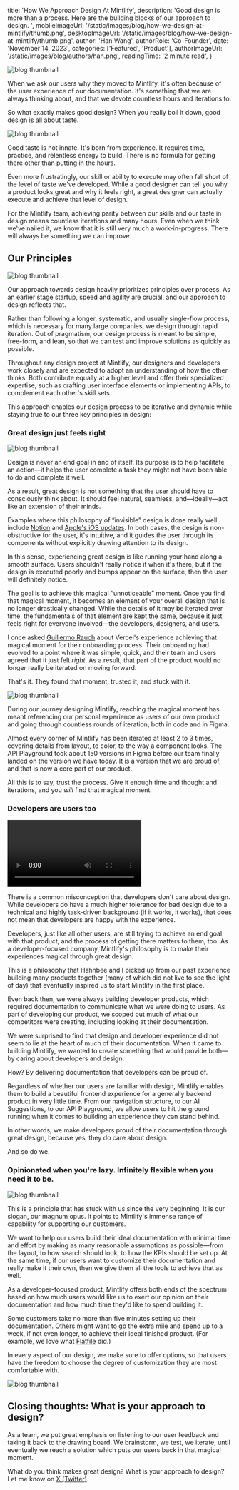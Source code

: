 
  title: 'How We Approach Design At Mintlify',
  description:
    'Good design is more than a process. Here are the building blocks of our approach to design. ',
  mobileImageUrl: '/static/images/blog/how-we-design-at-mintlify/thumb.png',
  desktopImageUrl: '/static/images/blog/how-we-design-at-mintlify/thumb.png',
  author: 'Han Wang',
  authorRole: 'Co-Founder',
  date: 'November 14, 2023',
  categories: ['Featured', 'Product'],
  authorImageUrl: '/static/images/blog/authors/han.png',
  readingTime: '2 minute read',
}


<img
  src="/static/images/blog/how-we-design-at-mintlify/01-design.png"
  alt="blog thumbnail"
  className="w-full rounded-md"
/>

When we ask our users why they moved to Mintlify, it's often because of the user experience of our documentation. It's something that we are always thinking about, and that we devote countless hours and iterations to.

So what exactly makes good design? When you really boil it down, good design is all about taste. 

<img
  src="https://media.giphy.com/media/3q3QK6KyDVUBzih7hB/giphy.gif"
  alt="blog thumbnail"
  className="w-full rounded-md"
/>


Good taste is not innate. It's born from experience. It requires time, practice, and relentless energy to build. There is no formula for getting there other than putting in the hours. 

Even more frustratingly, our skill or ability to execute may often fall short of the level of taste we've developed. While a good designer can tell you why a product looks great and why it feels right, a great designer can actually execute and achieve that level of design. 

For the Mintlify team, achieving parity between our skills and our taste in design means countless iterations and many hours. Even when we think we've nailed it, we know that it is still very much a work-in-progress. There will always be something we can improve.

## Our Principles

<img
  src="/static/images/blog/how-we-design-at-mintlify/figma.png"
  alt="blog thumbnail"
  className="w-full rounded-md"
/>

Our approach towards design heavily prioritizes principles over process. As an earlier stage startup, speed and agility are crucial, and our approach to design reflects that. 

Rather than following a longer, systematic, and usually single-flow process, which is necessary for many large companies, we design through rapid iteration. Out of pragmatism, our design process is meant to be simple, free-form, and lean, so that we can test and improve solutions as quickly as possible. 

Throughout any design project at Mintlify, our designers and developers work closely and are expected to adopt an understanding of how the other thinks. Both contribute equally at a higher level and offer their specialized expertise, such as crafting user interface elements or implementing APIs, to complement each other's skill sets. 

This approach enables our design process to be iterative and dynamic while staying true to our three key principles in design: 

### Great design just feels right

<img
  src="/static/images/blog/how-we-design-at-mintlify/notion-apple-combined.jpg"
  alt="blog thumbnail"
  className="w-full rounded-md"
/>

Design is never an end goal in and of itself. Its purpose is to help facilitate an action—it helps the user complete a task they might not have been able to do and complete it well.   

As a result, great design is not something that the user should have to consciously think about. It should feel natural, seamless, and—ideally—act like an extension of their minds.

Examples where this philosophy of “invisible” design is done really well include [Notion](https://www.notion.so/) and [Apple's iOS updates](https://www.apple.com/). In both cases, the design is non-obstructive for the user, it's intuitive, and it guides the user through its components without explicitly drawing attention to its design. 

In this sense, experiencing great design is like running your hand along a smooth surface. Users shouldn't really notice it when it's there, but if the design is executed poorly and bumps appear on the surface, then the user will definitely notice.

The goal is to achieve this magical “unnoticeable” moment. Once you find that magical moment, it becomes an element of your overall design that is no longer drastically changed. While the details of it may be iterated over time, the fundamentals of that element are kept the same, because it just feels right for everyone involved—the developers, designers, and users.

I once asked [Guillermo Rauch](https://twitter.com/rauchg?ref_src=twsrc%5Egoogle%7Ctwcamp%5Eserp%7Ctwgr%5Eauthor) about Vercel's experience achieving that magical moment for their onboarding process. Their onboarding had evolved to a point where it was simple, quick, and their team and users agreed that it just felt  _right_. As a result, that part of the product would no longer really be iterated on moving forward. 

That's it. They found that moment, trusted it, and stuck with it. 

<img
  src="/static/images/blog/how-we-design-at-mintlify/vercel.jpeg"
  alt="blog thumbnail"
  className="w-full rounded-md"
/>

During our journey designing Mintlify, reaching the magical moment has meant referencing our personal experience as users of our own product and going through countless rounds of iteration, both in code and in Figma. 

Almost every corner of Mintlify has been iterated at least 2 to 3 times, covering details from layout, to color, to the way a component looks. The API Playground took about 150 versions in Figma before our team finally landed on the version we have today. It is a version that we are proud of, and that is now a core part of our product. 

All this is to say, trust the process. Give it enough time and thought and iterations, and you _will_ find that magical moment.  

### Developers are users too

<video className="w-full" controls>
  <source src="/static/images/blog/how-we-design-at-mintlify/developer-focused.mp4" type="video/mp4" />
</video>

There is a common misconception that developers don't care about design. While developers do have a much higher tolerance for bad design due to a technical and highly task-driven background (if it works, it works), that does not mean that developers are happy with the experience.

Developers, just like all other users, are still trying to achieve an end goal with that product, and the process of getting there matters to them, too. As a developer-focused company, Mintlify's philosophy is to make their experiences magical through great design. 

This is a philosophy that Hahnbee and I picked up from our past experience building many products together (many of which did not live to see the light of day) that eventually inspired us to start Mintlify in the first place.

Even back then, we were always building developer products, which required documentation to communicate what we were doing to users. As part of developing our product, we scoped out much of what our competitors were creating, including looking at their documentation.

We were surprised to find that design and developer experience did not seem to lie at the heart of much of their documentation. When it came to building Mintlify, we wanted to create something that would provide both—by caring about developers and design. 

How? By delivering documentation that developers can be proud of. 

Regardless of whether our users are familiar with design, Mintlify enables them to build a beautiful frontend experience for a generally backend product in very little time. From our navigation structure, to our AI Suggestions, to our API Playground, we allow users to hit the ground running when it comes to building an experience they can stand behind. 

In other words, we make developers proud of their documentation through great design, because yes, they do care about design. 

And so do we. 

### Opinionated when you're lazy. Infinitely flexible when you need it to be. 

<img
  src="/static/images/blog/how-we-design-at-mintlify/starter-kit.png"
  alt="blog thumbnail"
  className="w-full rounded-md"
/>

This is a principle that has stuck with us since the very beginning. It is our slogan, our magnum opus. It points to Mintlify's immense range of capability for supporting our customers. 

We want to help our users build their ideal documentation with minimal time and effort by making as many reasonable assumptions as possible—from the layout, to how search should look, to how the KPIs should be set up. At the same time, if our users want to customize their documentation and really make it their own, then we give them all the tools to achieve that as well.   

As a developer-focused product, Mintlify offers both ends of the spectrum based on how much users would like us to exert our opinion on their documentation and how much time they'd like to spend building it. 

Some customers take no more than five minutes setting up their documentation. Others might want to go the extra mile and spend up to a week, if not even longer, to achieve their ideal finished product. (For example, we love what [Flatfile](https://flatfile.com/docs/overview) did.)

In every aspect of our design, we make sure to offer options, so that users have the freedom to choose the degree of customization they are most comfortable with.

<img
  src="/static/images/blog/how-we-design-at-mintlify/flatfile-docs.png"
  alt="blog thumbnail"
  className="w-full rounded-md"
/>

## Closing thoughts: What is your approach to design? 

As a team, we put great emphasis on listening to our user feedback and taking it back to the drawing board. We brainstorm, we test, we iterate, until eventually we reach a solution which puts our users back in that magical moment.

What do you think makes great design? What is your approach to design? Let me know on [X (Twitter)](https://twitter.com/handotdev).
